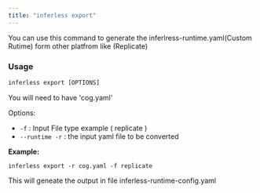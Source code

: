 ```yaml
---
title: "inferless export"
---
```


You can use this command to generate the inferlress-runtime.yaml(Custom Rutime) form other platfrom like (Replicate)

### Usage

```python
inferless export [OPTIONS] 
```

You will need to have 'cog.yaml' 

Options:

  - `-f` : Input File type example ( replicate )
  - `--runtime -r` : the input yaml file to be converted 

**Example:**

``` shell
inferless export -r cog.yaml -f replicate
```

This will geneate the output in file inferless-runtime-config.yaml